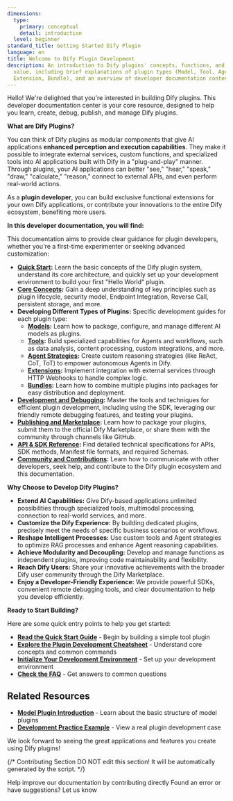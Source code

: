 ```yaml
---
dimensions:
  type:
    primary: conceptual
    detail: introduction
  level: beginner
standard_title: Getting Started Dify Plugin
language: en
title: Welcome to Dify Plugin Development
description: An introduction to Dify plugins' concepts, functions, and development
  value, including brief explanations of plugin types (Model, Tool, Agent Strategy,
  Extension, Bundle), and an overview of developer documentation contents.
---
```


Hello! We're delighted that you're interested in building Dify plugins. This developer documentation center is your core resource, designed to help you learn, create, debug, publish, and manage Dify plugins.

**What are Dify Plugins?**

You can think of Dify plugins as modular components that give AI applications **enhanced perception and execution capabilities**. They make it possible to integrate external services, custom functions, and specialized tools into AI applications built with Dify in a "plug-and-play" manner. Through plugins, your AI applications can better "see," "hear," "speak," "draw," "calculate," "reason," connect to external APIs, and even perform real-world actions.

As a **plugin developer**, you can build exclusive functional extensions for your own Dify applications, or contribute your innovations to the entire Dify ecosystem, benefiting more users.

**In this developer documentation, you will find:**

This documentation aims to provide clear guidance for plugin developers, whether you're a first-time experimenter or seeking advanced customization:

-   **[Quick Start](/plugin_dev_en/0211-getting-started-dify-tool.en):** Learn the basic concepts of the Dify plugin system, understand its core architecture, and quickly set up your development environment to build your first "Hello World" plugin.
-   **[Core Concepts](/plugin_dev_en/0131-cheatsheet.en):** Gain a deep understanding of key principles such as plugin lifecycle, security model, Endpoint Integration, Reverse Call, persistent storage, and more.
-   **Developing Different Types of Plugins:** Specific development guides for each plugin type:
    -   **[Models](/plugin_dev_en/0211-getting-started-new-model.en):** Learn how to package, configure, and manage different AI models as plugins.
    -   **[Tools](/plugin_dev_en/0211-getting-started-dify-tool.en):** Build specialized capabilities for Agents and workflows, such as data analysis, content processing, custom integrations, and more.
    -   **[Agent Strategies](/plugin_dev_en/9432-agent-strategy-plugin.en):** Create custom reasoning strategies (like ReAct, CoT, ToT) to empower autonomous Agents in Dify.
    -   **[Extensions](/plugin_dev_en/9231-extension-plugin.en):** Implement integration with external services through HTTP Webhooks to handle complex logic.
    -   **[Bundles](/plugin_dev_en/9241-bundle.en):** Learn how to combine multiple plugins into packages for easy distribution and deployment.
-   **[Development and Debugging](/plugin_dev_en/0411-remote-debug-a-plugin.en):** Master the tools and techniques for efficient plugin development, including using the SDK, leveraging our friendly remote debugging features, and testing your plugins.
-   **[Publishing and Marketplace](/plugin_dev_en/0321-release-overview.en):** Learn how to package your plugins, submit them to the official Dify Marketplace, or share them with the community through channels like GitHub.
-   **[API & SDK Reference](/plugin_dev_en/0411-general-specifications.en):** Find detailed technical specifications for APIs, SDK methods, Manifest file formats, and required Schemas.
-   **[Community and Contributions](/plugin_dev_en/0313-contributor-covenant-code-of-conduct.en):** Learn how to communicate with other developers, seek help, and contribute to the Dify plugin ecosystem and this documentation.

**Why Choose to Develop Dify Plugins?**

-   **Extend AI Capabilities:** Give Dify-based applications unlimited possibilities through specialized tools, multimodal processing, connection to real-world services, and more.
-   **Customize the Dify Experience:** By building dedicated plugins, precisely meet the needs of specific business scenarios or workflows.
-   **Reshape Intelligent Processes:** Use custom tools and Agent strategies to optimize RAG processes and enhance Agent reasoning capabilities.
-   **Achieve Modularity and Decoupling:** Develop and manage functions as independent plugins, improving code maintainability and flexibility.
-   **Reach Dify Users:** Share your innovative achievements with the broader Dify user community through the Dify Marketplace.
-   **Enjoy a Developer-Friendly Experience:** We provide powerful SDKs, convenient remote debugging tools, and clear documentation to help you develop efficiently.

**Ready to Start Building?**

Here are some quick entry points to help you get started:

-   **[Read the Quick Start Guide](/plugin_dev_en/0211-getting-started-dify-tool.en)** - Begin by building a simple tool plugin
-   **[Explore the Plugin Development Cheatsheet](/plugin_dev_en/0131-cheatsheet.en)** - Understand core concepts and common commands
-   **[Initialize Your Development Environment](/plugin_dev_en/0221-initialize-development-tools.en)** - Set up your development environment
-   **[Check the FAQ](/plugin_dev_en/0331-faq.en)** - Get answers to common questions

## Related Resources

-   **[Model Plugin Introduction](/plugin_dev_en/0131-model-plugin-introduction.en)** - Learn about the basic structure of model plugins
-   **[Development Practice Example](/plugin_dev_en/0433-develop-a-slack-bot-plugin.en)** - View a real plugin development case

We look forward to seeing the great applications and features you create using Dify plugins!

{/*
Contributing Section
DO NOT edit this section!
It will be automatically generated by the script.
*/}

<CardGroup cols="2">
    <Card
        title="Edit this page"
        icon="pen-to-square"
        href="https://github.com/langgenius/dify-docs-mintlify/edit/main/plugin_dev_en/0111-getting-started-dify-plugin.en.mdx"
    >
        Help improve our documentation by contributing directly
    </Card>
    <Card
        title="Report an issue"
        icon="github"
        href="https://github.com/langgenius/dify-docs-mintlify/issues/new?title=Documentation%20Issue%3A%20getting-started-dify-plugin&body=%23%23%20Issue%20Description%0A%3C%21--%20Please%20briefly%20describe%20the%20issue%20you%20found%20--%3E%0A%0A%23%23%20Page%20Link%0Ahttps%3A%2F%2Fgithub.com%2Flanggenius%2Fdify-docs-mintlify%2Fblob%2Fmain%2Fplugin_dev_en%2F0111-getting-started-dify-plugin.en.mdx%0A%0A%23%23%20Suggested%20Changes%0A%3C%21--%20If%20you%20have%20specific%20suggestions%20for%20changes%2C%20please%20describe%20them%20here%20--%3E%0A%0A%3C%21--%20Thank%20you%20for%20helping%20improve%20our%20documentation%21%20--%3E"
    >
        Found an error or have suggestions? Let us know
    </Card>
</CardGroup>
